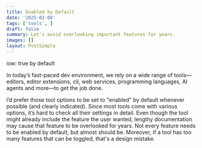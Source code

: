 ```yaml
---
title: Enabled by Default
date: '2025-02-08'
tags: ['tools', ]
draft: false
summary: Let's avoid overlooking important features for years.
images: []
layout: PostSimple
---
```


iow: true by default

In today’s fast-paced dev environment, we rely on a wide range of tools—editors, editor extensions, cli, web services, programming languages, AI agents and more—to get the job done.

I’d prefer those tool options to be set to "enabled" by default whenever possible (and clearly indicated). Since most tools come with various options, it’s hard to check all their settings in detail. Even though the tool might already include the feature the user wanted, lengthy documentation may cause that feature to be overlooked for years. Not every feature needs to be enabled by default, but almost should be. Moreover, if a tool has too many features that can be toggled, that's a design mistake.
